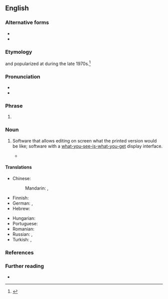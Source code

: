 {{also|Wysiwyg}}
==English==

===Alternative forms===
* {{alter|en|Wysiwyg}}
* {{alter|en|wysiwyg}}

===Etymology===
{{coin|en|John Seybold|w=John W. Seybold|nobycat=1}} and popularized at {{w|Xerox PARC}} during the late 1970s.<ref>{{cite-journal|author=John Markoff|title=John W. Seybold, 88, Innovator in Printing|work=The New York Times|date=2004-03-16|url=https://www.nytimes.com/2004/03/16/business/john-w-seybold-88-innovator-in-printing.html|issn=0362-4331|passage=It was Mr. Seybold, according to his son Andrew, who first used ''what you see is what you get'' in reference to computerized word processing, after watching ''The Flip Wilson Show'' on which Mr. Wilson used the phrase to describe his female character Geraldine.}}</ref>

===Pronunciation===
* {{IPA|en|/ˈwɪz.iˌwɪɡ/|/ˈwɪz.ə.wɪɡ/}}
* {{audio|en|En-us-WYSIWYG.oga|Audio (US)}}

===Phrase===
{{en-phrase}}

# {{acronym of|en|what you see is what you get}}

===Noun===
{{en-noun}}

# {{lb|en|computing}} Software that allows editing on screen what the printed version would be like; software with a [[what-you-see-is-what-you-get]] display interface.
#* {{quote-book|en|title=How to Do Everything with HTML & XHTML|page=132|author=James H. Pence|year=2003|passage='''WYSIWYG'''s are helpful tools in that they enable you to create pages much more quickly}}

====Translations====
{{trans-top|computer program that allows editing on screen what the printed version would be like}}
* Chinese:
*: Mandarin: {{t+|cmn|所見即所得|sc=Hani}}, {{t+|cmn|所见即所得|tr=suǒjiàn jí suǒdé|sc=Hani}}
* Finnish: {{t|fi|WYSIWYG}}
* German: {{t+|de|WYSIWYG}}, {{t|de|[[wirklichkeitsgetreue]] [[Darstellung]] [[auf]] [[dem]] [[Bildschirm]]}}
* Hebrew: {{t|he|מה שאתה רואה זה מה שאתה מקבל}} {{qualifier|informal; there is no formal translation}}
{{trans-mid}}
* Hungarian: {{t+|hu|WYSIWYG}}
* Portuguese: {{t|pt|o que você vê é o que você tem}}
* Romanian: {{t|ro|ceea ce vezi e ceea ce vei obține}}
* Russian: {{t|ru|что ви́дишь, то и полу́чишь}}, {{t+|ru|WYSIWYG|sc=Latn}}
* Turkish: {{t|tr|ne görüyorsan onu alırsın}} {{qualifier|informal; there is no formal translation}}, {{t+|tr|WYSIWYG}}
{{trans-bottom}}

===References===
<references/>

===Further reading===
* {{pedia}}